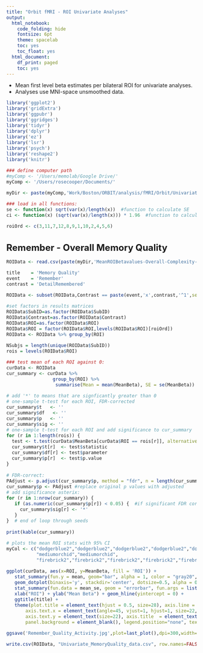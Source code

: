 ```yaml
---
title: "Orbit fMRI - ROI Univariate Analyses"
output:
  html_notebook:
    code_folding: hide
    fontsize: 6pt
    theme: spacelab
    toc: yes
    toc_float: yes
  html_document:
    df_print: paged
    toc: yes
---
```

<style type="text/css">
body{ /* Normal  */
      font-size: 14px}
td {  /* Table  */
  font-size: 12px}
h1.title {
  font-size: 30px}
h1 { /* Header 1 */
  font-size: 24px}
h2 { /* Header 2 */
    font-size: 20px}
h3 { /* Header 3 */
    font-size: 18px}
code.r{ /* Code block */
    font-size: 12px}
</style>

* Mean first level beta estimates per bilateral ROI for univariate analyses.    
* Analyses use MNI-space unsmoothed data.    

```r

library('ggplot2')
library('gridExtra')
library('ggpubr')
library('ggridges')
library('tidyr')
library('dplyr')
library('ez')
library('lsr')
library('psych')
library('reshape2')
library('knitr')

### define computer path
#myComp <- '/Users/memolab/Google Drive/'
myComp <- '/Users/rosecooper/Documents/'

myDir <- paste(myComp,'Work/Boston/ORBIT/analysis/fMRI/Orbit/Univariate/',sep = "")

### load in all functions:
se <- function(x) sqrt(var(x)/length(x))  #function to calculate SE
ci <- function(x) (sqrt(var(x)/length(x))) * 1.96  #function to calculate 95% SE

roiOrd <- c(3,11,7,12,8,9,1,10,2,4,5,6)
```

# Remember - Overall Memory Quality
```r

ROIData <- read.csv(paste(myDir,'MeanROIBetavalues-Overall-Complexity-noEmot.csv',sep=""), header = TRUE, sep = ",")

title    = 'Memory Quality'
event    = 'Remember'
contrast = 'DetailRemembered'

ROIData <- subset(ROIData,Contrast == paste(event,'x',contrast,'^1',sep=""))

#set factors in results matrices
ROIData$SubID=as.factor(ROIData$SubID)
ROIData$Contrast=as.factor(ROIData$Contrast)
ROIData$ROI=as.factor(ROIData$ROI)
ROIData$ROI = factor(ROIData$ROI,levels(ROIData$ROI)[roiOrd])
ROIData <- ROIData %>% group_by(ROI)

NSubjs = length(unique(ROIData$SubID))
rois = levels(ROIData$ROI)
```

```r

### test mean of each ROI against 0:
curData <- ROIData
cur_summary <- curData %>% 
                 group_by(ROI) %>%
                  summarise(Mean = mean(MeanBeta), SE = se(MeanBeta))

# add '*' to means that are signficantly greater than 0
# one-sample t-test for each ROI, FDR-corrected
cur_summary$t   <- ''
cur_summary$df   <- ''
cur_summary$p   <- ''
cur_summary$sig <- ''
# one-sample t-test for each ROI and add significance to cur_summary
for (r in 1:length(rois)) {
  test <- t.test(curData$MeanBeta[curData$ROI == rois[r]], alternative = "greater", mu=0)
  cur_summary$t[r]  <- test$statistic
  cur_summary$df[r] <- test$parameter
  cur_summary$p[r]  <- test$p.value
}
  
# FDR-correct:
PAdjust <- p.adjust(cur_summary$p, method = "fdr", n = length(cur_summary$p))
cur_summary$p <- PAdjust #replace original p values with adjusted
# add significance asterix:
for (r in 1:nrow(cur_summary)) {
   if (as.numeric(cur_summary$p[r]) < 0.05) {  #if significant FDR corrected, add asterix
     cur_summary$sig[r] <- '*'
   } 
}  # end of loop through seeds 
  
print(kable(cur_summary))
```

```r

# plots the mean ROI stats with 95% CI
myCol <- c("dodgerblue2","dodgerblue2","dodgerblue2","dodgerblue2","dodgerblue2",
           "mediumorchid","mediumorchid",
           "firebrick2","firebrick2","firebrick2","firebrick2","firebrick2")

ggplot(curData, aes(x=ROI, y=MeanBeta, fill = 'ROI')) + 
   stat_summary(fun.y = mean, geom="bar", alpha = 1, color = "gray20", fill = 'gray60') +
   geom_dotplot(binaxis='y', stackdir='center', dotsize=0.5, alpha = 0.8, fill = 'gray80') +
   stat_summary(fun.data = mean_se, geom = "errorbar", fun.args = list(mult = 1.96), width = 0.45, color = "black", size = 0.65) +
   xlab("ROI") + ylab("Mean Beta") + geom_hline(yintercept = 0) +
   ggtitle(title) +
   theme(plot.title = element_text(hjust = 0.5, size=28), axis.line = element_line(colour = "black"),
       axis.text.x = element_text(angle=45, vjust=1, hjust=1, size=22, colour=myCol), 
       axis.text.y = element_text(size=22), axis.title  = element_text(size=26),
       panel.background = element_blank(), legend.position="none", text = element_text(family="Helvetica"))

ggsave('Remember_Quality_Activity.jpg',plot=last_plot(),dpi=300,width=7.5,height=6)

```

```r
write.csv(ROIData, "Univariate_MemoryQuality_data.csv", row.names=FALSE)
```